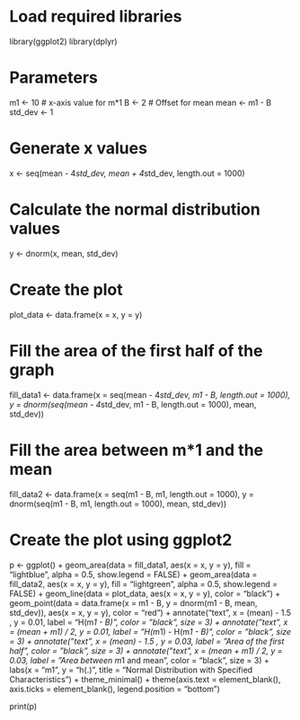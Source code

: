 # Load required libraries
library(ggplot2)
library(dplyr)

# Parameters
m1 <- 10  # x-axis value for m*1
B <- 2    # Offset for mean
mean <- m1 - B
std_dev <- 1

# Generate x values
x <- seq(mean - 4*std_dev, mean + 4*std_dev, length.out = 1000)

# Calculate the normal distribution values
y <- dnorm(x, mean, std_dev)

# Create the plot
plot_data <- data.frame(x = x, y = y)

# Fill the area of the first half of the graph
fill_data1 <- data.frame(x = seq(mean - 4*std_dev, m1 - B, length.out = 1000), y = dnorm(seq(mean - 4*std_dev, m1 - B, length.out = 1000), mean, std_dev))

# Fill the area between m*1 and the mean
fill_data2 <- data.frame(x = seq(m1 - B, m1, length.out = 1000),
                         y = dnorm(seq(m1 - B, m1, length.out = 1000), mean, std_dev))

# Create the plot using ggplot2
p <- ggplot() +
  geom_area(data = fill_data1, aes(x = x, y = y), fill = "lightblue", alpha = 0.5, show.legend = FALSE) +
  geom_area(data = fill_data2, aes(x = x, y = y), fill = "lightgreen", alpha = 0.5, show.legend = FALSE) +
  geom_line(data = plot_data, aes(x = x, y = y), color = "black") +
  geom_point(data = data.frame(x = m1 - B, y = dnorm(m1 - B, mean, std_dev)), aes(x = x, y = y), color = "red") +
  annotate("text", x = (mean) - 1.5 , y = 0.01, label = "H(m*1 - B)", color = "black", size = 3) +
  annotate("text", x = (mean + m1) / 2, y = 0.01, label = "H(m*1) - H(m*1 - B)", color = "black", size = 3) +
  annotate("text", x = (mean) - 1.5 , y = 0.03, label = "Area of the first half", color = "black", size = 3) +
  annotate("text", x = (mean + m1) / 2, y = 0.03, label = "Area between m*1 and mean", color = "black", size = 3) +
  labs(x = "m1", y = "h(.)", title = "Normal Distribution with Specified Characteristics") +
  theme_minimal() +
  theme(axis.text = element_blank(), axis.ticks = element_blank(), legend.position = "bottom")

print(p)
